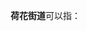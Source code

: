 '''荷花街道'''可以指：
{{PRC admin/disambig|33/08/02/007/000|41/16/02/003/000|43/01/81/003/000}}
{{disambig|cat=四字乡级行政区划消歧义}}